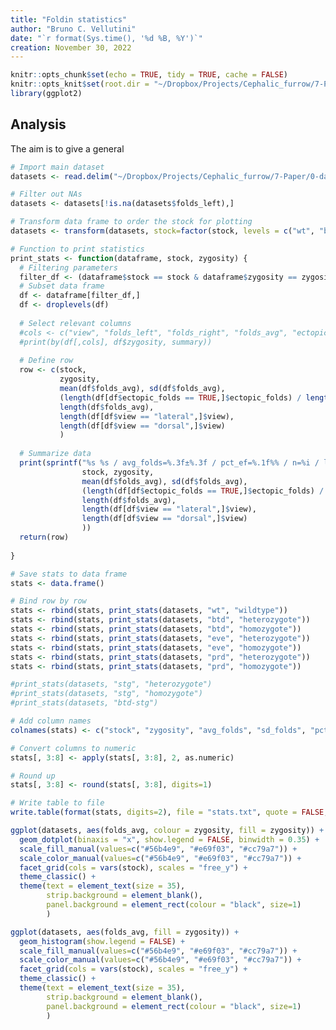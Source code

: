 ```yaml
---
title: "Foldin statistics"
author: "Bruno C. Vellutini"
date: "`r format(Sys.time(), '%d %B, %Y')`"
creation: November 30, 2022
---
```


```r
knitr::opts_chunk$set(echo = TRUE, tidy = TRUE, cache = FALSE)
knitr::opts_knit$set(root.dir = "~/Dropbox/Projects/Cephalic_furrow/7-Paper/1-analyses/fold-stats")
library(ggplot2)
```

## Analysis

The aim is to give a general


```r
# Import main dataset
datasets <- read.delim("~/Dropbox/Projects/Cephalic_furrow/7-Paper/0-data/datasets.csv", stringsAsFactors=TRUE)

# Filter out NAs
datasets <- datasets[!is.na(datasets$folds_left),]

# Transform data frame to order the stock for plotting
datasets <- transform(datasets, stock=factor(stock, levels = c("wt", "btd", "eve", "prd", "stg", "btd-stg")))

# Function to print statistics
print_stats <- function(dataframe, stock, zygosity) {
  # Filtering parameters
  filter_df <- (dataframe$stock == stock & dataframe$zygosity == zygosity)
  # Subset data frame
  df <- dataframe[filter_df,]
  df <- droplevels(df)
  
  # Select relevant columns
  #cols <- c("view", "folds_left", "folds_right", "folds_avg", "ectopic_folds")
  #print(by(df[,cols], df$zygosity, summary))
  
  # Define row
  row <- c(stock,
           zygosity,
           mean(df$folds_avg), sd(df$folds_avg),
           (length(df[df$ectopic_folds == TRUE,]$ectopic_folds) / length(df$folds_avg)) * 100,
           length(df$folds_avg),
           length(df[df$view == "lateral",]$view),
           length(df[df$view == "dorsal",]$view)
           )
  
  # Summarize data
  print(sprintf("%s %s / avg_folds=%.3f±%.3f / pct_ef=%.1f%% / n=%i / lat=%i / dor=%i",
                stock, zygosity,
                mean(df$folds_avg), sd(df$folds_avg),
                (length(df[df$ectopic_folds == TRUE,]$ectopic_folds) / length(df$folds_avg)) * 100,
                length(df$folds_avg),
                length(df[df$view == "lateral",]$view),
                length(df[df$view == "dorsal",]$view)
                ))
  return(row)
  
}

# Save stats to data frame
stats <- data.frame()

# Bind row by row
stats <- rbind(stats, print_stats(datasets, "wt", "wildtype"))
stats <- rbind(stats, print_stats(datasets, "btd", "heterozygote"))
stats <- rbind(stats, print_stats(datasets, "btd", "homozygote"))
stats <- rbind(stats, print_stats(datasets, "eve", "heterozygote"))
stats <- rbind(stats, print_stats(datasets, "eve", "homozygote"))
stats <- rbind(stats, print_stats(datasets, "prd", "heterozygote"))
stats <- rbind(stats, print_stats(datasets, "prd", "homozygote"))

#print_stats(datasets, "stg", "heterozygote")
#print_stats(datasets, "stg", "homozygote")
#print_stats(datasets, "btd-stg")

# Add column names
colnames(stats) <- c("stock", "zygosity", "avg_folds", "sd_folds", "pct_ef", "n", "lateral", "dorsal")

# Convert columns to numeric
stats[, 3:8] <- apply(stats[, 3:8], 2, as.numeric)

# Round up
stats[, 3:8] <- round(stats[, 3:8], digits=1)

# Write table to file
write.table(format(stats, digits=2), file = "stats.txt", quote = FALSE, row.names = FALSE, sep = "\t")
```

```r
ggplot(datasets, aes(folds_avg, colour = zygosity, fill = zygosity)) +
  geom_dotplot(binaxis = "x", show.legend = FALSE, binwidth = 0.35) +
  scale_fill_manual(values=c("#56b4e9", "#e69f03", "#cc79a7")) +
  scale_color_manual(values=c("#56b4e9", "#e69f03", "#cc79a7")) +
  facet_grid(cols = vars(stock), scales = "free_y") +
  theme_classic() +
  theme(text = element_text(size = 35),
        strip.background = element_blank(),
        panel.background = element_rect(colour = "black", size=1)
        )

ggplot(datasets, aes(folds_avg, fill = zygosity)) +
  geom_histogram(show.legend = FALSE) +
  scale_fill_manual(values=c("#56b4e9", "#e69f03", "#cc79a7")) +
  scale_color_manual(values=c("#56b4e9", "#e69f03", "#cc79a7")) +
  facet_grid(cols = vars(stock), scales = "free_y") +
  theme_classic() +
  theme(text = element_text(size = 35),
        strip.background = element_blank(),
        panel.background = element_rect(colour = "black", size=1)
        )
```